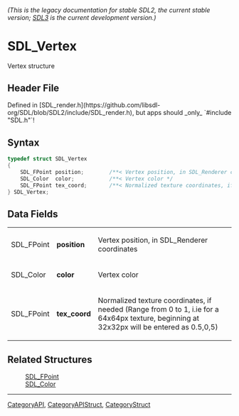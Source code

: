 ====== (This is the legacy documentation for stable SDL2, the current stable version; [https://wiki.libsdl.org/SDL3/ SDL3] is the current development version.) ======
= SDL_Vertex =

Vertex structure

== Header File ==

Defined in [SDL_render.h](https://github.com/libsdl-org/SDL/blob/SDL2/include/SDL_render.h), but apps should _only_ `#include "SDL.h"`!

== Syntax ==

<syntaxhighlight lang='c'>
typedef struct SDL_Vertex
{
    SDL_FPoint position;        /**< Vertex position, in SDL_Renderer coordinates  */
    SDL_Color  color;           /**< Vertex color */
    SDL_FPoint tex_coord;       /**< Normalized texture coordinates, if needed */
} SDL_Vertex;</syntaxhighlight>

== Data Fields ==

{|
|SDL_FPoint
|'''position'''
|Vertex position, in SDL_Renderer coordinates
|-
|SDL_Color
|'''color'''
|Vertex color
|-
|SDL_FPoint
|'''tex_coord'''
|Normalized texture coordinates, if needed (Range from 0 to 1, i.ie for a 64x64px texture, beginning at 32x32px will be entered as 0.5,0,5)
|}

== Related Structures ==

:[[SDL_FPoint]]
:[[SDL_Color]]

----
[[CategoryAPI]], [[CategoryAPIStruct]], [[CategoryStruct]]


